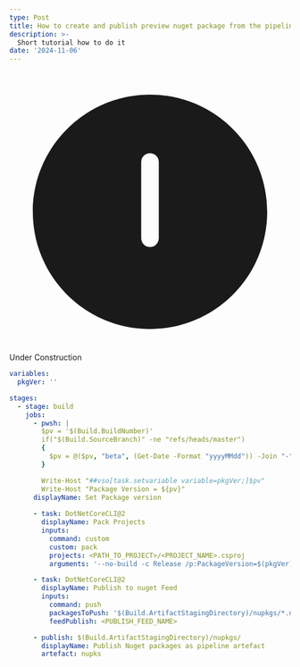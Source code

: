 ```yaml
---
type: Post
title: How to create and publish preview nuget package from the pipeline
description: >-
  Short tutorial how to do it
date: '2024-11-06'
---
```


<div className="warningBorder">
    <svg
        xmlns="http://www.w3.org/2000/svg"
        viewBox="0 0 24 24"
        fill="currentColor"
        className="warningIcon"
    >
        <path d="M12 2C6.477 2 2 6.477 2 12s4.477 10 10 10 10-4.477 10-10S17.523 2 12 2zm-.75 5.75a.75.75 0 011.5 0v6.5a.75.75 0 01-1.5 0v-6.5zm1 9.25a1 1 0 10-2 0 1 1 0 002 0z" />
    </svg>
    <span className="font-bold">Under Construction</span>
</div>

```yaml
variables:
  pkgVer: ''

stages:
  - stage: build
    jobs:
      - pwsh: |
        $pv = '$(Build.BuildNumber)'
        if("$(Build.SourceBranch)" -ne "refs/heads/master")
        {
          $pv = @($pv, "beta", (Get-Date -Format "yyyyMMdd")) -Join "-"
        }

        Write-Host "##vso[task.setvariable variable=pkgVer;]$pv"
        Write-Host "Package Version = ${pv}"
      displayName: Set Package version
      
      - task: DotNetCoreCLI@2
        displayName: Pack Projects
        inputs:
          command: custom
          custom: pack
          projects: <PATH_TO_PROJECT>/<PROJECT_NAME>.csproj
          arguments: '--no-build -c Release /p:PackageVersion=$(pkgVer) -o $(Build.ArtifactStagingDirectory)/nupkgs'

      - task: DotNetCoreCLI@2
        displayName: Publish to nuget Feed
        inputs:
          command: push
          packagesToPush: '$(Build.ArtifactStagingDirectory)/nupkgs/*.nupkg'
          feedPublish: <PUBLISH_FEED_NAME>

      - publish: $(Build.ArtifactStagingDirectory)/nupkgs/
        displayName: Publish Nuget packages as pipeline artefact
        artefact: nupks
```